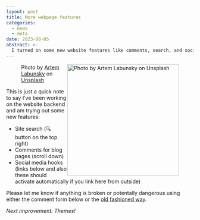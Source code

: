 ```yaml
---
layout: post
title: More webpage features
categories:
  - news
  - meta
date: 2023-08-05
abstract: >-
  I turned on some new website features like comments, search, and social media hooks.
---
```


![Photo by <a href="https://unsplash.com/@labunsky?utm_source=unsplash&utm_medium=referral&utm_content=creditCopyText">Artem Labunsky</a> on <a href="https://unsplash.com/photos/c9p30E94OUU?utm_source=unsplash&utm_medium=referral&utm_content=creditCopyText">Unsplash</a>](/assets/photos/artem-labunsky-c9p30E94OUU-unsplash.jpg){ alt-text="Crane photo" width='300px' style='float:right;'}

This is just a quick note to say I've been working on the website backend and am trying out some new features:

- Site search (🔍 button on the top right)
- Comments for blog pages (scroll down)
- Social media hooks (links below and also these should activate automatically if you link here from outside)

::: { .callout-important appearance="minimal" style="clear: both;"}
Please let me know if anything is broken or potentally dangerous using either the comment form below or the [old fashioned way](mailto:corcovilos@duq.edu).
:::

*Next improvement: Themes!*